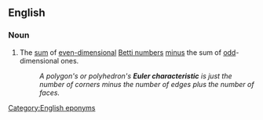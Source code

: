 ==English==
{{wikipedia}}

===Noun===
{{en-noun}}
# {{lb|en|topology|of a topological space}} The [[sum]] of [[even]][[-dimensional]] [[Betti number]]s [[minus]] the sum of [[odd]]-dimensional ones.
#: ''A polygon's or polyhedron's '''Euler characteristic''' is just the number of corners minus the number of edges plus the number of faces.''

[[Category:English eponyms]]